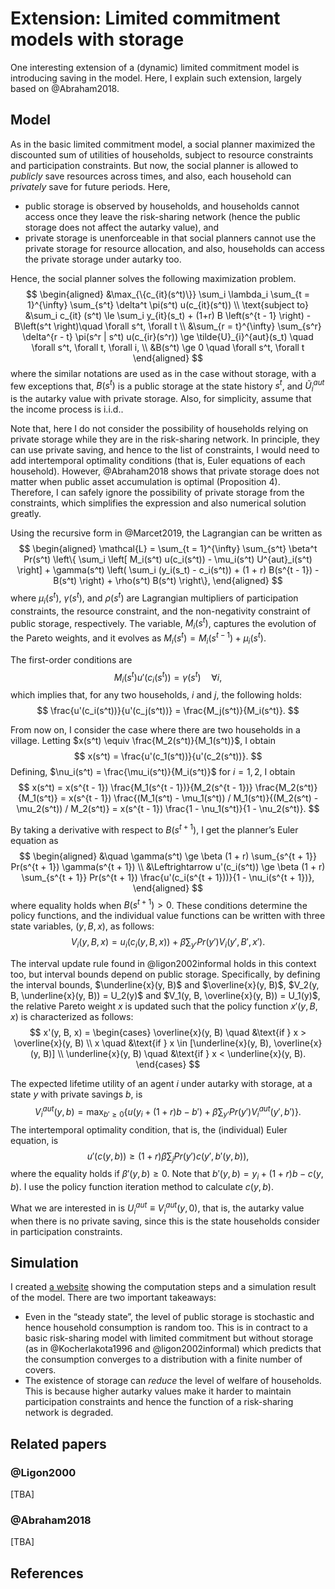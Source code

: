 # Extension: Limited commitment models with storage

One interesting extension of a (dynamic) limited commitment model is introducing saving in the model.
Here, I explain such extension, largely based on @Abraham2018.

## Model

As in the basic limited commitment model, a social planner maximized the discounted sum of utilities of households, subject to resource constraints and participation constraints.
But now, the social planner is allowed to *publicly* save resources across times, and also, each household can *privately* save for future periods.
Here,

- public storage is observed by households, and households cannot access once they leave the risk-sharing network (hence the public storage does not affect the autarky value), and
- private storage is unenforceable in that social planners cannot use the private storage for resource allocation, and also, households can access the private storage under autarky too.

Hence, the social planner solves the following maximization problem.
$$
\begin{aligned}
  &\max_{\{c_{it}(s^t)\}} \sum_i \lambda_i \sum_{t = 1}^{\infty} \sum_{s^t} \delta^t \pi(s^t) u(c_{it}(s^t)) \\
  \text{subject to} 
  &\sum_i c_{it} (s^t) \le \sum_i y_{it}(s_t) + (1+r) B \left(s^{t - 1} \right) - B\left(s^t \right)\quad \forall s^t, \forall t \\
  &\sum_{r = t}^{\infty} \sum_{s^r} \delta^{r - t} \pi(s^r | s^t) u(c_{ir}(s^r)) \ge \tilde{U}_{i}^{aut}(s_t) \quad \forall s^t, \forall t, \forall i, \\
  &B(s^t) \ge 0 \quad \forall s^t, \forall t
\end{aligned}
$$
where the similar notations are used as in the case without storage, with a few exceptions that, $B(s^t)$ is a public storage at the state history $s^t$, and $\tilde{U}_i^{aut}$ is the autarky value with private storage.
Also, for simplicity, assume that the income process is i.i.d..

Note that, here I do not consider the possibility of households relying on private storage while they are in the risk-sharing network.
In principle, they can use private saving, and hence to the list of constraints, I would need to add intertemporal optimality conditions (that is, Euler equations of each household).
However, @Abraham2018 shows that private storage does not matter when public asset accumulation is optimal (Proposition 4).
Therefore, I can safely ignore the possibility of private storage from the constraints, which simplifies the expression and also numerical solution greatly.

Using the recursive form in @Marcet2019, the Lagrangian can be written as
$$
\begin{aligned}
  \mathcal{L} = \sum_{t = 1}^{\infty} \sum_{s^t} \beta^t Pr(s^t) \left\{ \sum_i \left[ M_i(s^t) u(c_i(s^t)) - \mu_i(s^t) U^{aut}_i(s^t) \right] + \gamma(s^t) \left( \sum_i (y_i(s_t) - c_i(s^t)) + (1 + r) B(s^{t - 1}) - B(s^t) \right) + \rho(s^t) B(s^t) \right\},
\end{aligned}
$$
where $\mu_i(s^t)$, $\gamma(s^t)$, and $\rho(s^t)$ are Lagrangian multipliers of participation constraints, the resource constraint, and the non-negativity constraint of public storage, respectively.
The variable, $M_i(s^t)$, captures the evolution of the Pareto weights, and it evolves as $M_i(s^t) = M_i(s^{t - 1}) + \mu_i(s^t)$.

The first-order conditions are 
$$
  M_i(s^t) u'(c_i(s^t)) = \gamma(s^t) \quad \forall i,
$$
which implies that, for any two households, $i$ and $j$, the following holds:
$$
  \frac{u'(c_i(s^t))}{u'(c_j(s^t))} = \frac{M_j(s^t)}{M_i(s^t)}.
$$

From now on, I consider the case where there are two households in a village.
Letting $x(s^t) \equiv \frac{M_2(s^t)}{M_1(s^t)}$, I obtain
$$
  x(s^t) = \frac{u'(c_1(s^t))}{u'(c_2(s^t))}.
$$
Defining, $\nu_i(s^t) = \frac{\mu_i(s^t)}{M_i(s^t)}$ for $i = 1, 2$, I obtain
$$
  x(s^t) = x(s^{t - 1}) \frac{M_1(s^{t - 1})}{M_2(s^{t - 1})} \frac{M_2(s^t)}{M_1(s^t)} = x(s^{t - 1}) \frac{(M_1(s^t) - \mu_1(s^t)) / M_1(s^t)}{(M_2(s^t) - \mu_2(s^t)) / M_2(s^t)} = x(s^{t - 1}) \frac{1 - \nu_1(s^t)}{1 - \nu_2(s^t)}.
$$

By taking a derivative with respect to $B(s^{t + 1})$, I get the planner's Euler equation as 
$$
\begin{aligned}
  &\quad \gamma(s^t) \ge \beta (1 + r) \sum_{s^{t + 1}} Pr(s^{t + 1}) \gamma(s^{t + 1}) \\
  &\Leftrightarrow u'(c_i(s^t)) \ge \beta (1 + r) \sum_{s^{t + 1}} Pr(s^{t + 1}) \frac{u'(c_i(s^{t + 1}))}{1 - \nu_i(s^{t + 1})},
\end{aligned}
$$
where equality holds when $B(s^{t + 1}) > 0$.
These conditions determine the policy functions, and the individual value functions can be written with three state variables, $(y, B, x)$, as follows:
$$
  V_i(y, B, x) = u_i(c_i(y, B, x)) + \beta \sum_{y'} Pr(y') V_i(y', B', x').
$$

The interval update rule found in @ligon2002informal holds in this context too, but interval bounds depend on public storage.
Specifically, by defining the interval bounds, $\underline{x}(y, B)$ and $\overline{x}(y, B)$, $V_2(y, B, \underline{x}(y, B)) = U_2(y)$ and $V_1(y, B, \overline{x}(y, B)) = U_1(y)$, the relative Pareto weight $x$ is updated such that the policy function $x'(y, B, x)$ is characterized as follows:
$$
x'(y, B, x) = \begin{cases}
\overline{x}(y, B) \quad &\text{if } x > \overline{x}(y, B) \\
x \quad &\text{if } x \in [\underline{x}(y, B), \overline{x}(y, B)] \\
\underline{x}(y, B) \quad &\text{if } x < \underline{x}(y, B).
\end{cases}
$$

The expected lifetime utility of an agent $i$ under autarky with storage, at a state $y$ with private savings $b$, is
$$
  V_i^{aut}(y, b) = \max_{b' \ge 0} \left\{ u(y_i + (1 + r) b - b') + \beta \sum_{y'} Pr(y') V_i^{aut} (y', b') \right\}.
$$
The intertemporal optimality condition, that is, the (individual) Euler equation, is
$$
  u'(c(y, b)) \ge (1 + r) \beta \sum_j Pr(y') c(y', b'(y, b)),
$$
where the equality holds if $\beta'(y, b) \ge 0$.
Note that $b'(y, b) = y_i + (1 + r) b - c(y, b)$.
I use the policy function iteration method to calculate $c(y, b)$.

What we are interested in is $U_i^{aut} \equiv V_i^{aut}(y, 0)$, that is, the autarky value when there is no private saving, since this is the state households consider in participation constraints.

## Simulation

I created [a website](https://mizuhirosuzuki.github.io/risk_sharing_lc_storage/) showing the computation steps and a simulation result of the model.
There are two important takeaways:

- Even in the "steady state", the level of public storage is stochastic and hence household consumption is random too. This is in contract to a basic risk-sharing model with limited commitment but without storage (as in @Kocherlakota1996 and @ligon2002informal) which predicts that the consumption converges to a distribution with a finite number of covers.
- The existence of storage can *reduce* the level of welfare of households. This is because higher autarky values make it harder to maintain participation constraints and hence the function of a risk-sharing network is degraded.

## Related papers

### @Ligon2000

[TBA]

### @Abraham2018

[TBA]

## References

